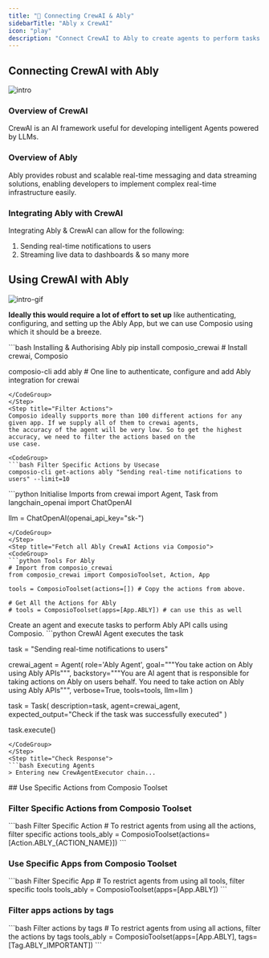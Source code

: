 ```yaml
---
title: "🚀 Connecting CrewAI & Ably"
sidebarTitle: "Ably x CrewAI"
icon: "play"
description: "Connect CrewAI to Ably to create agents to perform tasks using natural language"
---
```


## Connecting CrewAI with Ably
![intro](/media/intro.jpg)

### Overview of CrewAI

CrewAI is an AI framework useful for developing intelligent Agents powered by LLMs.

### Overview of Ably

Ably provides robust and scalable real-time messaging and data streaming solutions, enabling developers to implement complex real-time infrastructure easily.

### Integrating Ably with CrewAI

Integrating Ably & CrewAI can allow for the following:

1. Sending real-time notifications to users
2. Streaming live data to dashboards
& so many more

## Using CrewAI with Ably
![intro-gif](/media/intro.gif)
<Steps>
<Step title="Setting Up the Environment">

**Ideally this would require a lot of effort to set up** like authenticating, configuring, and setting up the Ably App, but we can use Composio using which it should be a breeze.

<CodeGroup>
```bash Installing & Authorising Ably
pip install composio_crewai # Install crewai, Composio 

composio-cli add ably # One line to authenticate, configure and add Ably integration for crewai
```
</CodeGroup>
</Step>
<Step title="Filter Actions">
Composio ideally supports more than 100 different actions for any given app. If we supply all of them to crewai agents, 
the accuracy of the agent will be very low. So to get the highest accuracy, we need to filter the actions based on the 
use case.

<CodeGroup>
```bash Filter Specific Actions by Usecase
composio-cli get-actions ably "Sending real-time notifications to users" --limit=10
```
</CodeGroup>

</Step>
<Step title="Import Base Packages">

<CodeGroup>
```python Initialise Imports
from crewai import Agent, Task
from langchain_openai import ChatOpenAI

llm = ChatOpenAI(openai_api_key="sk-<OPENAI KEY>")
```
</CodeGroup>
</Step>
<Step title="Fetch all Ably CrewAI Actions via Composio">
<CodeGroup>
```python Tools For Ably
# Import from composio_crewai
from composio_crewai import ComposioToolset, Action, App

tools = ComposioToolset(actions=[]) # Copy the actions from above. 

# Get All the Actions for Ably
# tools = ComposioToolset(apps=[App.ABLY]) # can use this as well
```
</CodeGroup>
</Step>
<Step title="Execute the Agent">
Create an agent and execute tasks to perform Ably API calls using Composio. 
<CodeGroup>
```python CrewAI Agent executes the task

task = "Sending real-time notifications to users"

crewai_agent = Agent(
    role='Ably Agent',
    goal="""You take action on Ably using Ably APIs""",
    backstory="""You are AI agent that is responsible for taking actions on Ably on users behalf. You need to take action on Ably using Ably APIs""",
    verbose=True,
    tools=tools,
    llm=llm
)

task = Task(
    description=task,
    agent=crewai_agent,
    expected_output="Check if the task was successfully executed"
)

task.execute()
```
</CodeGroup>
</Step>
<Step title="Check Response">
```bash Executing Agents
> Entering new CrewAgentExecutor chain...
```
</Step>
</Steps>
## Use Specific Actions from Composio Toolset

### Filter Specific Actions from Composio Toolset

<CodeGroup>
```bash Filter Specific Action
# To restrict agents from using all the actions, filter specific actions
tools_ably = ComposioToolset(actions=[Action.ABLY_{ACTION_NAME}])
```
</CodeGroup>

### Use Specific Apps from Composio Toolset
<CodeGroup>
```bash Filter Specific App
# To restrict agents from using all tools, filter specific tools
tools_ably = ComposioToolset(apps=[App.ABLY])
```
</CodeGroup>

### Filter apps actions by tags 
<CodeGroup>
```bash Filter actions by tags
# To restrict agents from using all actions, filter the actions by tags
tools_ably = ComposioToolset(apps=[App.ABLY], tags=[Tag.ABLY_IMPORTANT])
```
</CodeGroup>
